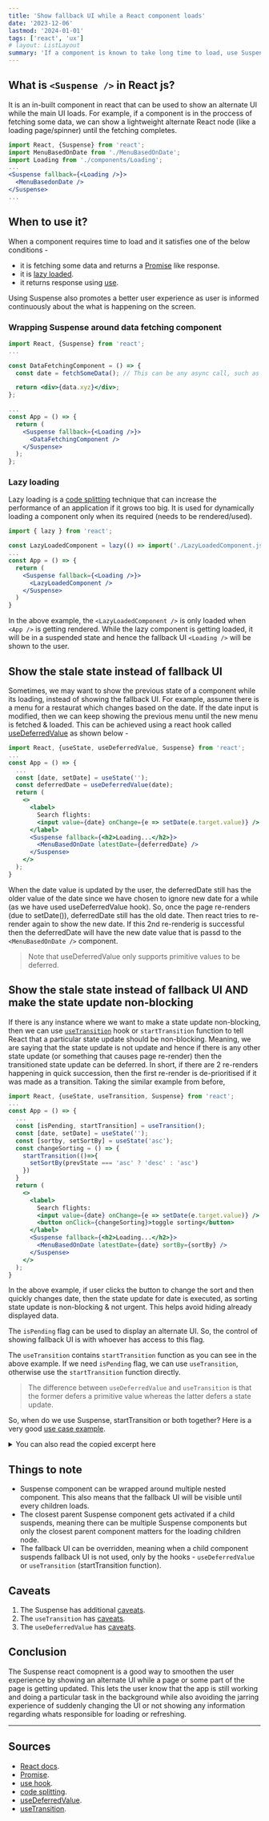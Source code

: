 ```yaml
---
title: 'Show fallback UI while a React component loads'
date: '2023-12-06'
lastmod: '2024-01-01'
tags: ['react', 'ux']
# layout: ListLayout
summary: 'If a component is known to take long time to load, use Suspense to show fallback UI for better UX'
---
```


<TOCInline toc={props.toc} exclude="Overview" />

## What is `<Suspense />` in React js?

It is an in-built component in react that can be used to show an alternate UI while the main UI loads. For example, if a component is in the proccess of fetching some data,
we can show a lightweight alternate React node (like a loading page/spinner) until the fetching completes.

```jsx
import React, {Suspense} from 'react';
import MenuBasedOnDate from './MenuBasedOnDate';
import Loading from './components/Loading';
...
<Suspense fallback={<Loading />}>
  <MenuBasedonDate />
</Suspense>
...
```

## When to use it?

When a component requires time to load and it satisfies one of the below conditions -

- it is fetching some data and returns a [Promise](https://developer.mozilla.org/en-US/docs/Web/JavaScript/Reference/Global_Objects/Promise) like response.
- it is [lazy loaded](#lazy-loading).
- it returns response using [use](https://react.dev/reference/react/use).

Using Suspense also promotes a better user experience as user is informed continuously about the what is happening on the screen.

### Wrapping Suspense around data fetching component

```jsx:App.jsx
import React, {Suspense} from 'react';
...

const DataFetchingComponent = () => {
  const date = fetchSomeData(); // This can be any async call, such as API call.

  return <div>{data.xyz}</div>;
};

...
const App = () => {
  return (
    <Suspense fallback={<Loading />}>
      <DataFetchingComponent />
    </Suspense>
  );
};
```

### Lazy loading

Lazy loading is a [code splitting](https://developer.mozilla.org/en-US/docs/Glossary/Code_splitting) technique that can increase the performance of an application if it grows too big.
It is used for dynamically loading a component only when its required (needs to be rendered/used).

```jsx:App.jsx
import { lazy } from 'react';

const LazyLoadedComponent = lazy(() => import('./LazyLoadedComponent.js'));
...
const App = () => {
  return (
    <Suspense fallback={<Loading />}>
      <LazyLoadedComponent />
    </Suspense>
  )
}
```

In the above example, the `<LazyLoadedComponent />` is only loaded when `<App />` is getting rendered. While the lazy component is getting loaded,
it will be in a suspended state and hence the fallback UI `<Loading />` will be shown to the user.

## Show the stale state instead of fallback UI

Sometimes, we may want to show the previous state of a component while its loading, instead of showing the fallback UI. For example, assume there is a menu for a restaurat which changes based
on the date. If the date input is modified, then we can keep showing the previous menu until the new menu is fetched & loaded. This can be achieved using
a react hook called [useDeferredValue](https://react.dev/reference/react/useDeferredValue) as shown below -

```jsx:App.jsx
import React, {useState, useDeferredValue, Suspense} from 'react';
...
const App = () => {
  ...
  const [date, setDate] = useState('');
  const deferredDate = useDeferredValue(date);
  return (
    <>
      <label>
        Search flights:
        <input value={date} onChange={e => setDate(e.target.value)} />
      </label>
      <Suspense fallback={<h2>Loading...</h2>}>
        <MenuBasedOnDate latestDate={deferredDate} />
      </Suspense>
    </>
  );
}
```

When the date value is updated by the user, the deferredDate still has the older value of the date since we have chosen to ignore new date for a while
(as we have used useDeferredValue hook). So, once the page re-renders (due to setDate()), deferredDate still has the old date. Then react tries to re-render again to show the
new date. If this 2nd re-renderig is successful then the deferredDate will have the new date value that is passd to the `<MenuBasedOnDate />` component.

> Note that useDeferredValue only supports primitive values to be deferred.

## Show the stale state instead of fallback UI AND make the state update non-blocking

If there is any instance where we want to make a state update non-blocking, then we can use [`useTransition`](https://react.dev/reference/react/useTransition) hook or `startTransition` function to tell React that a particular
state update should be non-blocking. Meaning, we are saying that the state update is not update and hence if there is any other state update (or something that causes page
re-render) then the transitioned state update can be deferred.
In short, if there are 2 re-renders happening in quick succession, then the first re-render is de-prioritised if it was made as a transition.
Taking the similar example from before,

```jsx:App.jsx
import React, {useState, useTransition, Suspense} from 'react';
...
const App = () => {
  ...
  const [isPending, startTransition] = useTransition();
  const [date, setDate] = useState('');
  const [sortby, setSortBy] = useState('asc');
  const changeSorting = () => {
    startTransition(()=>{
      setSortBy(prevState === 'asc' ? 'desc' : 'asc')
    })
  }
  return (
    <>
      <label>
        Search flights:
        <input value={date} onChange={e => setDate(e.target.value)} />
        <button onClick={changeSorting}>toggle sorting</button>
      </label>
      <Suspense fallback={<h2>Loading...</h2>}>
        <MenuBasedOnDate latestDate={date} sortBy={sortBy} />
      </Suspense>
    </>
  );
}
```

In the above example, if user clicks the button to change the sort and then quickly changes date, then the state update for date is executed, as sorting state update
is non-blocking & not urgent. This helps avoid hiding already displayed data.

The `isPending` flag can be used to display an alternate UI. So, the control of showing fallback UI is with whoever has access to this flag.

The `useTransition` contains `startTransition` function as you can see in the above example. If we need `isPending` flag, we can use `useTransition`, otherwise use the `startTransition`
function directly.

> The difference between `useDeferredValue` and `useTransition` is that the former defers a primitive value whereas the latter defers a state update.

So, when do we use Suspense, startTransition or both together? Here is a very good [use case example](https://github.com/reactwg/react-18/discussions/94#discussioncomment-1406166).

<details>
  <summary>You can also read the copied excerpt here</summary>

The suspense and APIs are designed for different use cases and can absolutely be used together. There are two kinds of scenarios at play:

- Load - when you initially load data on an unloaded page (ex. navigating to a new page). Suspense is a way to specify fallbacks instead of content, so it should used in this case.
- Refresh - when you load new data on a page that has already loaded (ex. tab navigations or pull to refresh interactions). In this case, it's bad to hide something the user has already seen because it's disruptive. In this case, startTransition lets you avoid retriggering Suspense boundaries that have already been shown, so you can avoid replacing existing UI with a fallback.

For example, consider an App with a Homefeed and a Profile page. The app is wrapped in a Suspense boundary with a loading spinner fallback. When you first load the Homefeed, we will initially render a loading spinner while the page waits for data. If you then navigate from Homefeed to Profile:

- Without startTransition, Suspense will blow away the already loaded Homefeed page and show the loading spinner again while we wait for Profile data, which is a disruptive user experience.
- With startTransition, we can avoid retriggering the Suspense fallback boundary and keep showing the Homefeed page (possibly, with some separate indicator) until we get the initial Profile data.

Because startTransition only avoids retriggering Suspense boundaries, new Suspense boundaries will still be shown. This is because we don't want to make users wait until we've fetched all new data to see content.

So in the example above, if you have a Suspense boundary around your friends list in the Profile page, users can view the rest of the page while the friends list loads.

</details>

## Things to note

- Suspense component can be wrapped around multiple nested component. This also means that the fallback UI will be visible until every children loads.
- The closest parent Suspense component gets activated if a child suspends, meaning there can be multiple Suspense components but only the closest parent component matters
  for the loading children node.
- The fallback UI can be overridden, meaning when a child component suspends fallback UI is not used, only by the hooks - `useDeferredValue` or `useTransition`
  (startTransition function).

## Caveats

1. The Suspense has additional [caveats](https://react.dev/reference/react/Suspense#caveats).
2. The `useTransition` has [caveats](https://react.dev/reference/react/useTransition#starttransition-caveats).
3. The `useDeferredValue` has [caveats](https://react.dev/reference/react/useDeferredValue#caveats).

## Conclusion

The Suspense react comopnent is a good way to smoothen the user experience by showing an alternate UI while a page or some part of the page is getting updated.
This lets the user know that the app is still working and doing a particular task in the background while also avoiding the jarring experience of suddenly changing the
UI or not showing any information regarding whats responsible for loading or refreshing.

---

## Sources

- [React docs](https://react.dev/reference/react/Suspense).
- [Promise](https://developer.mozilla.org/en-US/docs/Web/JavaScript/Reference/Global_Objects/Promise).
- [use hook](https://react.dev/reference/react/use).
- [code splitting](https://developer.mozilla.org/en-US/docs/Glossary/Code_splitting).
- [useDeferredValue](https://react.dev/reference/react/useDeferredValue).
- [useTransition](https://react.dev/reference/react/useTransition).
